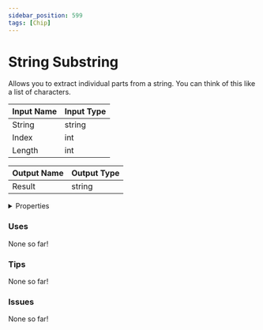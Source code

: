 ```yaml
---
sidebar_position: 599
tags: [Chip]
---
```


# String Substring

Allows you to extract individual parts from a string. You can think of this like a list of characters.



| Input Name | Input Type |
|-----------|-----------|
| String | string |
| Index | int |
| Length | int |

| Output Name | Output Type |
|-----------|-----------|
| Result | string |


<details>
  <summary>Properties</summary>
  <div>
    <div>
    <table>
      <thead>
        <tr>
          <th>Is beta required?</th>
          <th>❌</th>
        </tr>
        <tr>
          <th>Is this chip a trolling risk?</th>
          <th>❌</th>
        </tr>
        <tr>
          <th>Chip UUPD</th>
          <th>226fafe2-1ea8-4ae8-861e-ae4b1bd10bfe</th>
        </tr>
      </thead>
    </table>
    </div>
  </div>
</details>

### Uses

None so far!

### Tips

None so far!

### Issues

None so far!